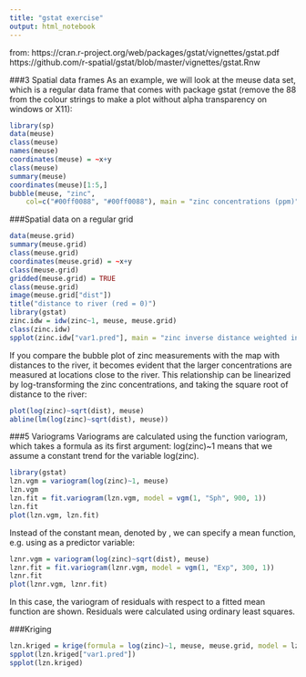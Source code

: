 ```yaml
---
title: "gstat exercise"
output: html_notebook
---
```


from: 
https://cran.r-project.org/web/packages/gstat/vignettes/gstat.pdf
https://github.com/r-spatial/gstat/blob/master/vignettes/gstat.Rnw

###3 Spatial data frames
As an example, we will look at the meuse data set, which is a regular data frame
that comes with package gstat (remove the 88 from the colour strings to make
a plot without alpha transparency on windows or X11):

```r
library(sp)
data(meuse)
class(meuse)
names(meuse)
coordinates(meuse) = ~x+y
class(meuse)
summary(meuse)
coordinates(meuse)[1:5,]
bubble(meuse, "zinc", 
	col=c("#00ff0088", "#00ff0088"), main = "zinc concentrations (ppm)")
```

###Spatial data on a regular grid

```r
data(meuse.grid)
summary(meuse.grid)
class(meuse.grid)
coordinates(meuse.grid) = ~x+y
class(meuse.grid)
gridded(meuse.grid) = TRUE
class(meuse.grid)
image(meuse.grid["dist"])
title("distance to river (red = 0)")
library(gstat)
zinc.idw = idw(zinc~1, meuse, meuse.grid)
class(zinc.idw)
spplot(zinc.idw["var1.pred"], main = "zinc inverse distance weighted interpolations")
```

If you compare the bubble plot of zinc measurements with the map with
distances to the river, it becomes evident that the larger concentrations
are measured at locations close to the river. This relationship can be
linearized by log-transforming the zinc concentrations, and taking the
square root of distance to the river:

```r
plot(log(zinc)~sqrt(dist), meuse)
abline(lm(log(zinc)~sqrt(dist), meuse))
```






###5 Variograms
Variograms are calculated using the function variogram, which takes a formula
as its first argument: log(zinc)~1 means that we assume a constant trend for
the variable log(zinc).

```r
library(gstat)
lzn.vgm = variogram(log(zinc)~1, meuse)
lzn.vgm
lzn.fit = fit.variogram(lzn.vgm, model = vgm(1, "Sph", 900, 1))
lzn.fit
plot(lzn.vgm, lzn.fit)
```


Instead of the constant mean, denoted by \verb|~1|, we can specify a
mean function, e.g. using \verb|~sqrt(dist)| as a predictor variable:

```r
lznr.vgm = variogram(log(zinc)~sqrt(dist), meuse)
lznr.fit = fit.variogram(lznr.vgm, model = vgm(1, "Exp", 300, 1))
lznr.fit
plot(lznr.vgm, lznr.fit)
```


In this case, the variogram of residuals with respect to a fitted mean
function are shown. Residuals were calculated using ordinary least
squares.

###Kriging

```r
lzn.kriged = krige(formula = log(zinc)~1, meuse, meuse.grid, model = lzn.fit)
spplot(lzn.kriged["var1.pred"])
spplot(lzn.kriged)
```












